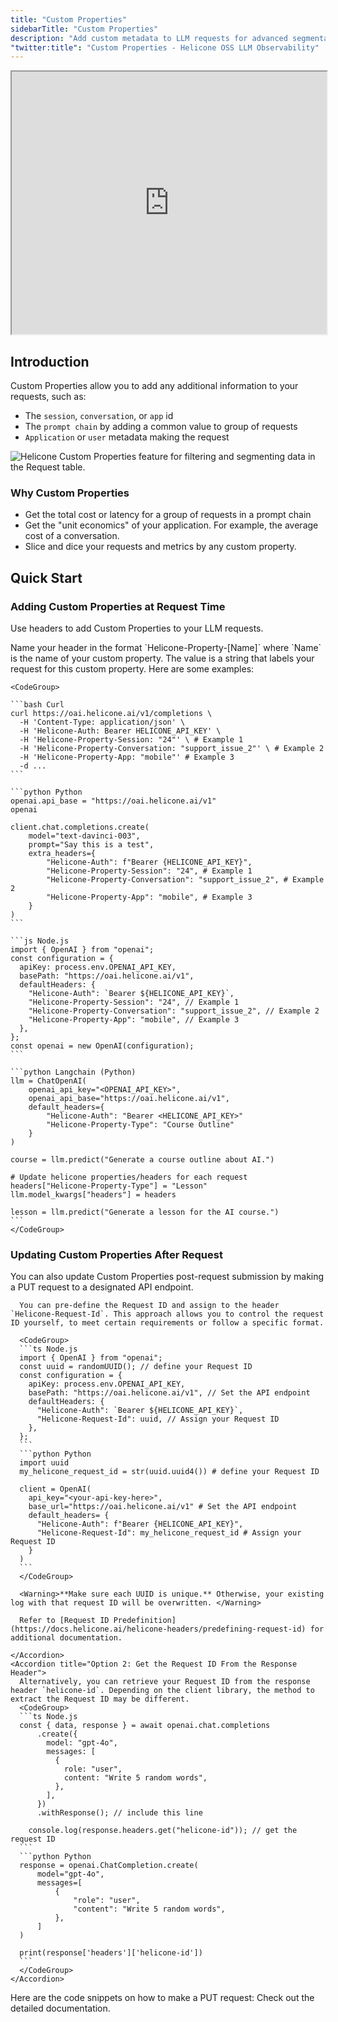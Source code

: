 ```yaml
---
title: "Custom Properties"
sidebarTitle: "Custom Properties"
description: "Add custom metadata to LLM requests for advanced segmentation and analysis. Tag requests with session IDs, conversation context, or application data to gain deeper insights into your AI application performance."
"twitter:title": "Custom Properties - Helicone OSS LLM Observability"
---
```



<iframe
  width="100%"
  height="420"
  src="https://www.youtube.com/embed/NU0Ybp29eXQ?autoplay=1&mute=1"
></iframe>

## Introduction

Custom Properties allow you to add any additional information to your requests, such as:

- The `session`, `conversation`, or `app` id
- The `prompt chain` by adding a common value to group of requests
- `Application` or `user` metadata making the request

<Frame caption="Custom Properties appear as headers in the `Request` table. ">
  <img
    src="/images/example-custom-properties.png"
    alt="Helicone Custom Properties feature for filtering and segmenting data in the Request table."
  />
</Frame>

### Why Custom Properties

- Get the total cost or latency for a group of requests in a prompt chain
- Get the "unit economics" of your application. For example, the average cost of a conversation.
- Slice and dice your requests and metrics by any custom property.

## Quick Start

### Adding Custom Properties at Request Time

Use headers to add Custom Properties to your LLM requests.

<Steps>
  <Step title="Define the Header">
    Name your header in the format `Helicone-Property-[Name]` where `Name` is the name of your custom property.
  </Step>
  <Step title="Define the Value">
    The value is a string that labels your request for this custom property. Here are some examples:

    <CodeGroup>

    ```bash Curl
    curl https://oai.helicone.ai/v1/completions \
      -H 'Content-Type: application/json' \
      -H 'Helicone-Auth: Bearer HELICONE_API_KEY' \
      -H 'Helicone-Property-Session: "24"' \ # Example 1
      -H 'Helicone-Property-Conversation: "support_issue_2"' \ # Example 2
      -H 'Helicone-Property-App: "mobile"' # Example 3
      -d ...
    ```

    ```python Python
    openai.api_base = "https://oai.helicone.ai/v1"
    openai

    client.chat.completions.create(
        model="text-davinci-003",
        prompt="Say this is a test",
        extra_headers={
            "Helicone-Auth": f"Bearer {HELICONE_API_KEY}",
            "Helicone-Property-Session": "24", # Example 1
            "Helicone-Property-Conversation": "support_issue_2", # Example 2
            "Helicone-Property-App": "mobile", # Example 3
        }
    )
    ```

    ```js Node.js
    import { OpenAI } from "openai";
    const configuration = {
      apiKey: process.env.OPENAI_API_KEY,
      basePath: "https://oai.helicone.ai/v1",
      defaultHeaders: {
        "Helicone-Auth": `Bearer ${HELICONE_API_KEY}`,
        "Helicone-Property-Session": "24", // Example 1
        "Helicone-Property-Conversation": "support_issue_2", // Example 2
        "Helicone-Property-App": "mobile", // Example 3
      },
    };
    const openai = new OpenAI(configuration);
    ```

    ```python Langchain (Python)
    llm = ChatOpenAI(
        openai_api_key="<OPENAI_API_KEY>",
        openai_api_base="https://oai.helicone.ai/v1",
        default_headers={
            "Helicone-Auth": "Bearer <HELICONE_API_KEY>"
            "Helicone-Property-Type": "Course Outline"
        }
    )

    course = llm.predict("Generate a course outline about AI.")

    # Update helicone properties/headers for each request
    headers["Helicone-Property-Type"] = "Lesson"
    llm.model_kwargs["headers"] = headers

    lesson = llm.predict("Generate a lesson for the AI course.")
    ```
    </CodeGroup>

  </Step>
</Steps>

### Updating Custom Properties After Request

You can also update Custom Properties post-request submission by making a PUT request to a designated API endpoint.

<Steps>
  <Step title="Obtain the Request ID">
    <AccordionGroup>
    <Accordion title="Option 1: Pre-define the Request ID">

      You can pre-define the Request ID and assign to the header `Helicone-Request-Id`. This approach allows you to control the request ID yourself, to meet certain requirements or follow a specific format.

      <CodeGroup>
      ```ts Node.js
      import { OpenAI } from "openai";
      const uuid = randomUUID(); // define your Request ID
      const configuration = {
        apiKey: process.env.OPENAI_API_KEY,
        basePath: "https://oai.helicone.ai/v1", // Set the API endpoint
        defaultHeaders: {
          "Helicone-Auth": `Bearer ${HELICONE_API_KEY}`,
          "Helicone-Request-Id": uuid, // Assign your Request ID
        },
      };
      ```
      ```python Python
      import uuid
      my_helicone_request_id = str(uuid.uuid4()) # define your Request ID

      client = OpenAI(
        api_key="<your-api-key-here>",
        base_url="https://oai.helicone.ai/v1" # Set the API endpoint
        default_headers= {
          "Helicone-Auth": f"Bearer {HELICONE_API_KEY}",
          "Helicone-Request-Id": my_helicone_request_id # Assign your Request ID
        }
      )
      ```
      </CodeGroup>

      <Warning>**Make sure each UUID is unique.** Otherwise, your existing log with that request ID will be overwritten. </Warning>

      Refer to [Request ID Predefinition](https://docs.helicone.ai/helicone-headers/predefining-request-id) for additional documentation.

    </Accordion>
    <Accordion title="Option 2: Get the Request ID From the Response Header">
      Alternatively, you can retrieve your Request ID from the response header `helicone-id`. Depending on the client library, the method to extract the Request ID may be different.
      <CodeGroup>
      ```ts Node.js
      const { data, response } = await openai.chat.completions
          .create({
            model: "gpt-4o",
            messages: [
              {
                role: "user",
                content: "Write 5 random words",
              },
            ],
          })
          .withResponse(); // include this line

        console.log(response.headers.get("helicone-id")); // get the request ID
      ```
      ```python Python
      response = openai.ChatCompletion.create(
          model="gpt-4o",
          messages=[
              {
                  "role": "user",
                  "content": "Write 5 random words",
              },
          ]
      )

      print(response['headers']['helicone-id'])
      ```
      </CodeGroup>
    </Accordion>

  </AccordionGroup>
  </Step>
  <Step title="Make a PUT Request">
    Here are the code snippets on how to make a PUT request:
    <Card title="PUT Request API" icon="link" href="https://docs.helicone.ai/rest/request/put-v1request-property">
      Check out the detailed documentation.
    </Card>

  </Step>
</Steps>

<QuestionsSection />
